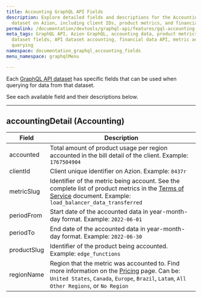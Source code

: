 ```yaml
---
title: Accounting GraphQL API Fields
description: Explore detailed fields and descriptions for the Accounting GraphQL API
  dataset on Azion, including client IDs, product metrics, and financial data.
permalink: /documentation/devtools/graphql-api/features/gql-accounting-fields/
meta_tags: GraphQL API, Azion GraphQL, accounting data, product metrics, client identifiers,
  dataset fields, API dataset accounting, financial data API, metric accounting, data
  querying
namespace: documentation_graphql_accounting_fields
menu_namespace: graphqlMenu

---
```


Each [GraphQL API dataset](/en/documentation/devtools/graphql-api/features/#datasets) has specific fields that can be used when querying for data from that dataset.

See each available field and their descriptions below.

---

## accountingDetail (Accounting)

| Field | Description |
| ----- | ----------- |
| accounted | Total amount of product usage per region accounted in the bill detail of the client. Example: `1767504904` |
| clientId | Client unique identifier on Azion. Example: `8437r` |
| metricSlug | Identifier of the metric being account. See the complete list of product metrics in the [Terms of Service](/en/documentation/agreements/tos/#3-product-use-calculation-metrics-and-methods) document. Example: `load_balancer_data_transferred` |
| periodFrom | Start date of the accounted data in year-month-day format. Example: `2022-06-01` |
| periodTo | End date of the accounted data in year-month-day format. Example: `2022-06-30` |
| productSlug | Identifier of the product being accounted. Example: `edge_functions` |
| regionName | Region that the metric was accounted to. Find more information on the [Pricing](/en/documentation/products/pricing/) page. Can be: `United States`, `Canada`, `Europe`, `Brazil`, `Latam`, `All Other Regions`, or `No Region` |
